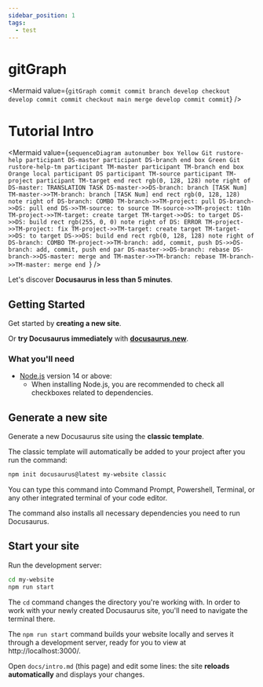 ```yaml
---
sidebar_position: 1
tags:
  - test
---
```



# gitGraph

<Mermaid
  value={`gitGraph
   commit
   commit
   branch develop
   checkout develop
   commit
   commit
   checkout main
   merge develop
   commit
   commit`}
/>

# Tutorial Intro

<Mermaid
  value={`sequenceDiagram
autonumber
box Yellow Git rustore-help
participant DS-master
participant DS-branch
end
box Green Git rustore-help-tm
participant TM-master
participant TM-branch
end
box Orange local
participant DS
participant TM-source
participant TM-project
participant TM-target
end
rect rgb(0, 128, 128)
note right of DS-master: TRANSLATION TASK
DS-master->>DS-branch: branch [TASK Num]
TM-master->>TM-branch: branch [TASK Num]
end
rect rgb(0, 128, 128)
note right of DS-branch: COMBO
TM-branch->>TM-project: pull
DS-branch->>DS: pull
end
DS->>TM-source: to source
TM-source->>TM-project: t10n
TM-project->>TM-target: create target
TM-target->>DS: to target
DS->>DS: build
rect rgb(255, 0, 0)
note right of DS: ERROR
TM-project->>TM-project: fix
TM-project->>TM-target: create target
TM-target->>DS: to target
DS->>DS: build
end
rect rgb(0, 128, 128)
note right of DS-branch: COMBO
TM-project->>TM-branch: add, commit, push
DS->>DS-branch: add, commit, push
end
par
DS-master->>DS-branch: rebase
DS-branch->>DS-master: merge
and
TM-master->>TM-branch: rebase
TM-branch->>TM-master: merge
end
`}
/>

Let's discover **Docusaurus in less than 5 minutes**.

## Getting Started

Get started by **creating a new site**.

Or **try Docusaurus immediately** with **[docusaurus.new](https://docusaurus.new)**.

### What you'll need

- [Node.js](https://nodejs.org/en/download/) version 14 or above:
  - When installing Node.js, you are recommended to check all checkboxes related to dependencies.

## Generate a new site

Generate a new Docusaurus site using the **classic template**.

The classic template will automatically be added to your project after you run the command:

```bash
npm init docusaurus@latest my-website classic
```

You can type this command into Command Prompt, Powershell, Terminal, or any other integrated terminal of your code editor.

The command also installs all necessary dependencies you need to run Docusaurus.

## Start your site

Run the development server:

```bash
cd my-website
npm run start
```

The `cd` command changes the directory you're working with. In order to work with your newly created Docusaurus site, you'll need to navigate the terminal there.

The `npm run start` command builds your website locally and serves it through a development server, ready for you to view at http://localhost:3000/.

Open `docs/intro.md` (this page) and edit some lines: the site **reloads automatically** and displays your changes.

